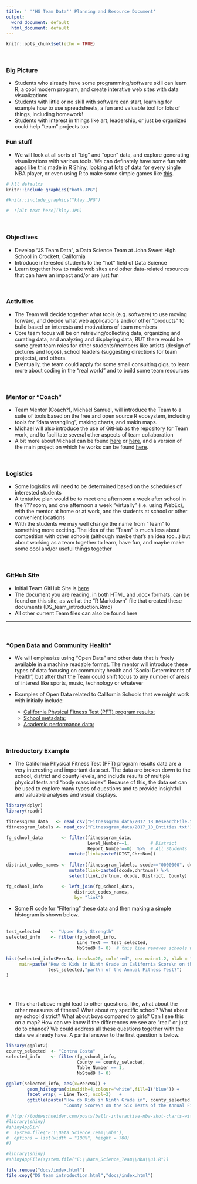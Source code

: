 ```yaml
---
title: ' ''HS Team Data'' Planning and Resource Document'
output:
  word_document: default
  html_document: default
---
```


```r
knitr::opts_chunk$set(echo = TRUE)
```


<br> 

### Big Picture 


* Students who already have some programming/software skill can learn R, a cool modern program, and create interative web sites with data visualizations
* Students with little or no skill with software can start, learning for example how to use spreadsheets, a fun and valuable tool for lots of things, including homework!
* Students with interest in things like art, leadership, or just be organized could help "team" projects too



### Fun stuff


* We will look at all sorts of "big" and "open" data, and explore generating visualizations with various tools. We can definately have some fun with apps like [this](http://toddwschneider.com/posts/ballr-interactive-nba-shot-charts-with-r-and-shiny/) made in R Shiny, looking at lots of data for every single NBA player, or even using R to make some simple games like [this](https://daattali.com/shiny/lightsout/).


```r
# All defaults
knitr::include_graphics("both.JPG")

#knitr::include_graphics("klay.JPG")

#  ![alt text here](klay.JPG) 
```

<br>

### Objectives

*  Develop "JS Team Data", a Data Science Team at John Sweet High School in Crockett, California
*  Introduce interested students to the "hot" field of Data Science
*  Learn together how to make web sites and other data-related resources that can have an impact and/or are just fun

<br> 

### Activities

*  The Team will decide together what tools (e.g. software) to use moving forward, and decide what web applications and/or other "products" to build based on interests and motivations of team members
* Core team focus will be on retrieving/collecting data, organizing and curating data, and analyzing and displaying data, BUT there would be some great team roles for other students/members like artists (design of pictures and logos), school leaders (suggesting directions for team projects), and others.
*  Eventually, the team could apply for some small consulting gigs, to learn more about coding in the "real world" and to build some team resources

<br> 

### Mentor or "Coach"
*  Team Mentor (Coach?), Michael Samuel, will introduce the Team to a suite of tools based on the free and open source R ecosystem, including tools for "data wrangling", making charts, and makin maps.
*  Michael will also introduce the use of GitHub as the repository for Team work, and to facilitate several other aspects of team collaboration
* A bit more about Michael can be found [here](http://dlab.berkeley.edu/people/dr-michael-samuel) or [here](https://www.linkedin.com/in/mcsamuel/), and a version of the main project on which he works can be found [here](https://cdph.ca.gov/communityburden).

<br> 

### Logistics

* Some logistics will need to be determined based on the schedules of interested students
* A tentative plan would be to meet one afternoon a week after school in the ??? room, and one afternoon a week "virtually" (i.e. using WebEx), with the mentor at home or at work, and the students at school or other convenient locations
* With the students we may well change the name from "Team" to something more exciting.  The idea of the "Team" is much less about competition with other schools (although maybe that's an idea too...) but about working as a team together to learn, have fun, and maybe make some cool and/or useful things together
   
<br> 

### GitHub Site
* Initial Team GitHub Site is [here](https://github.com/mcSamuelDataSci/Data_Science_Team)
*  The document you are reading, in both HTML and .docx formats, can be found on this site, as well at the "R Markdown" file that created these documents (DS_team_introduction.Rmd)
*  All other current Team files can also be found here


***

<br> 

### "Open Data and Community Health"


* We will emphasize using "Open Data" and other data that is freely available in a machine readable format.  The mentor will introduce these types of data focusing on community health and "Social Determinants of Health", but after that the Team could shift focus to any number of areas of interest like sports, music, technology or whatever 

* Examples of Open Data related to California Schools that we might work with initially include: 
    * [California Physical Fitness Test (PFT) program results:](https://www.cde.ca.gov/ta/tg/pf/pftresearch.asp)
    * [School metadata:](ttps://www.cde.ca.gov/ds/si/ds/pubschls.asp) 
    * [Academic performance data:](https://www.cde.ca.gov/ta/ac/cm/)

<br> 

### Introductory Example

* The California Physical Fitness Test (PFT) program results data are a very interesting and important data set.  The data are broken down to the school, district and county levels, and include results of multiple physical tests and "body mass index". Because of this, the data set can be used to explore many types of questions and to provide insightful and valuable analyses and visual displays.


```r
library(dplyr)
library(readr)

fitnessgram_data   <- read_csv("Fitnessgram_data/2017_18_ResearchFile.txt",na = c("", "**")) # use as needed: ,col_types="_ciiiii") 
fitnessgram_labels <- read_csv("Fitnessgram_data/2017_18_Entities.txt")

fg_school_data       <- filter(fitnessgram_data,
                               Level_Number==1,        # District
                               Report_Number==0)  %>%  # All Students   
                        mutate(link=paste0(DIST,ChrtNum))
                                     
district_codes_names <- filter(fitnessgram_labels, scode=="0000000", dcode !="00000") %>%
                        mutate(link=paste0(dcode,chrtnum)) %>%
                        select(link,chrtnum, dcode, District, County)

fg_school_info       <- left_join(fg_school_data,
                          district_codes_names,
                          by= "link")

```


* Some R code for "Filtering" these data and then making a simple histogram is shown below.  
<br>

```r
test_selected    <- "Upper Body Strength"
selected_info    <- filter(fg_school_info, 
                           Line_Text == test_selected, 
                           NoStud9 != 0)  # this line removes schools with no 9th graders 

hist(selected_info$Perc9a, breaks=20, col="red", cex.main=1.2, xlab = "Score",
     main=paste("How do Kids in Ninth Grade in California Score\n on the",
                test_selected,"part\n of the Annual Fitness Test?")
)

```

<br>
<br>

* This chart above might lead to other questions, like, what about the other measures of fitness? What about my specific school? What about my school district?  What about boys compared to girls?  Can I see this on a map?  How can we know if the differences we see are "real" or just do to chance?  We could address all these questions together with the data we already have. A partial answer to the first question is below.  


```r
library(ggplot2)
county_selected  <- "Contra Costa"                         
selected_info    <- filter(fg_school_info, 
                           County == county_selected, 
                           Table_Number == 1,
                           NoStud9 != 0)

ggplot(selected_info, aes(x=Perc9a)) + 
        geom_histogram(binwidth=4,colour="white",fill=I("blue")) +
        facet_wrap( ~ Line_Text, ncol=2)   +
        ggtitle(paste("How do Kids in Ninth Grade in", county_selected,
                      "County Score\n on the Six Tests of the Annual Fitness Test?"))
```





<!-- regular html comment


### Beginning of Resource List

* R markdown resources:
    * https://holtzy.github.io/Pimp-my-rmd/
    * https://stackoverflow.com/questions/29787850/how-do-i-add-a-url-to-r-markdown/29788494
 --> 


```r
# http://toddwschneider.com/posts/ballr-interactive-nba-shot-charts-with-r-and-shiny/
#library(shiny)
#shinyAppDir(
#  system.file("E:\\Data_Science_Team\\nba"),
#  options = list(width = "100%", height = 700)
#)
```

```r
#library(shiny)
#shinyAppFile(system.file("E:\\Data_Science_Team\\nba\\ui.R"))
```





```r
file.remove("docs/index.html")
file.copy("DS_team_introduction.html","docs/index.html")
```




